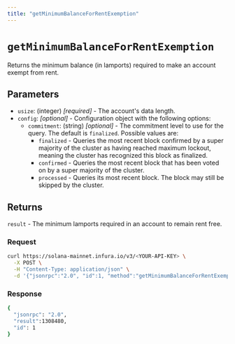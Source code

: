 ```yaml
---
title: "getMinimumBalanceForRentExemption"
---
```



# `getMinimumBalanceForRentExemption`

Returns the minimum balance (in lamports) required to make an account exempt from rent.

## Parameters

- `usize`: (integer) _[required]_ - The account's data length.
- `config`: _[optional]_  - Configuration object with the following options:
    - `commitment`: (string) _[optional]_  - The commitment level to use for the query. The default is `finalized`. Possible values are:
        - `finalized` - Queries the most recent block confirmed by a super majority of the cluster as having
            reached maximum lockout, meaning the cluster has recognized this block as finalized.
        - `confirmed` - Queries the most recent block that has been voted on by a super majority of the cluster.
        - `processed` - Queries its most recent block. The block may still be skipped by the cluster.

## Returns

`result` - The minimum lamports required in an account to remain rent free.

### Request

<Tabs>
  <TabItem value="curl">

  ```bash
  curl https://solana-mainnet.infura.io/v3/<YOUR-API-KEY> \
    -X POST \
    -H "Content-Type: application/json" \
    -d '{"jsonrpc":"2.0", "id":1, "method":"getMinimumBalanceForRentExemption", "params":[60]}'
   ```

  </TabItem>
</Tabs>

### Response

<Tabs>
  <TabItem value="JSON">

  ```bash
  {
    "jsonrpc": "2.0",
    "result":1308480,
    "id": 1
  }
  ```

  </TabItem>
</Tabs>

